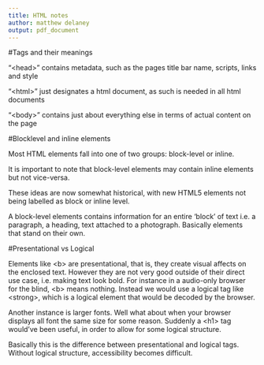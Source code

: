```yaml
---
title: HTML notes
author: matthew delaney
output: pdf_document
---
```


#Tags and their meanings

"\<head\>" contains metadata, such as the pages title bar name, scripts,
links and style

"\<html\>" just designates a html document, as such is needed in all
html documents

"\<body\>" contains just about everything else in terms of actual content
on the page

#Blocklevel and inline elements

Most HTML elements fall into one of two groups: block-level or inline.

It is important to note that block-level elements may contain inline
elements but not vice-versa. 

These ideas are now somewhat historical, with new HTML5 elements
not being labelled as block or inline level.

A block-level elements contains information for an entire 'block' of text
i.e. a paragraph, a heading, text attached to a photograph. Basically
elements that stand on their own.

#Presentational vs Logical

Elements like \<b\> are presentational, that is, they create visual affects
on the enclosed text. However they are not very good outside of their
direct use case, i.e. making text look bold. For instance in a audio-only
browser for the blind, \<b\> means nothing. Instead we would use a 
logical tag like \<strong\>, which is a logical element that would be
decoded by the browser.

Another instance is larger fonts. Well what about when your browser
displays all font the same size for some reason. Suddenly a \<h1\> tag
would've been useful, in order to allow for some logical structure.

Basically this is the difference between presentational and logical tags.
Without logical structure, accessibility becomes difficult.



